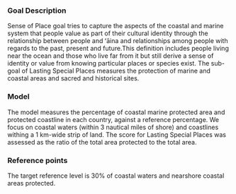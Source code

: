 ### Goal Description

Sense of Place goal tries to capture the aspects of the coastal and marine system that people value as part of their cultural identity through the relationship between people and ʻāina and relationships among people with regards to the past, present and future.This definition includes people living near the ocean and those who live far from it but still derive a sense of identity or value from knowing particular places or species exist. The sub-goal of Lasting Special Places measures the protection of marine and coastal areas and sacred and historical sites.

### Model  

The model measures the percentage of coastal marine protected area and protected coastline in each country, against a reference percentage. We focus on coastal waters (within 3 nautical miles of shore) and coastlines withing a  1 km-wide strip of land. The score for Lasting Special Places was assessed as the ratio of the total area protected to the total area.  


### Reference points 

The target reference level is 30% of coastal waters and nearshore coastal areas protected.  

